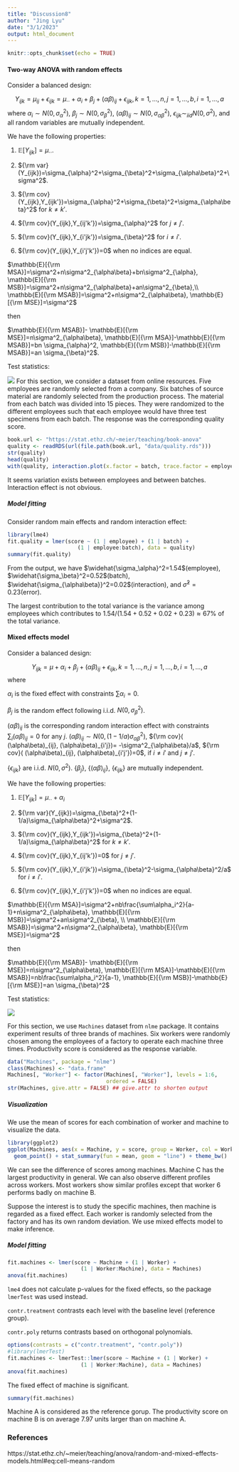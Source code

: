 ```yaml
---
title: "Discussion8"
author: "Jing Lyu"
date: "3/1/2023"
output: html_document
---
```


```r
knitr::opts_chunk$set(echo = TRUE)
```
#### Two-way ANOVA with random effects

Consider a balanced design:

$$Y_{ijk} = \mu_{ij} +\epsilon_{ijk}=\mu_{\cdot\cdot} + \alpha_i+\beta_j + (\alpha\beta)_{ij}+\epsilon_{ijk},k=1,\ldots, n, j=1,\ldots, b, i=1,\ldots, a$$
where $\alpha_i \sim N(0,\sigma_{\alpha}^2)$, $\beta_j \sim N(0,\sigma_{\beta}^2)$, $(\alpha\beta)_{ij} \sim N(0,\sigma^2_{\alpha\beta})$, $\epsilon_{ijk} \sim_{iid} N(0,\sigma^2)$, and all random variables are mutually independent. 

We have the following properties:

1. $\mathbb{E}[Y_{ijk}]=\mu_{\cdot\cdot}$. 

2. ${\rm var}(Y_{ijk})=\sigma_{\alpha}^2+\sigma_{\beta}^2+\sigma_{\alpha\beta}^2+\sigma^2$. 

3. ${\rm cov}(Y_{ijk},Y_{ijk'})=\sigma_{\alpha}^2+\sigma_{\beta}^2+\sigma_{\alpha\beta}^2$ for $k\neq k'$. 

4. ${\rm cov}(Y_{ijk},Y_{ij'k'})=\sigma_{\alpha}^2$ for $j\neq j'$.

5. ${\rm cov}(Y_{ijk},Y_{i'jk'})=\sigma_{\beta}^2$ for $i\neq i'$.

6. ${\rm cov}(Y_{ijk},Y_{i'j'k'})=0$ when no indices are equal.

$\mathbb{E}[{\rm MSA}]=\sigma^2+n\sigma^2_{\alpha\beta}+bn\sigma^2_{\alpha}, \mathbb{E}[{\rm MSB}]=\sigma^2+n\sigma^2_{\alpha\beta}+an\sigma^2_{\beta},\\ \mathbb{E}[{\rm MSAB}]=\sigma^2+n\sigma^2_{\alpha\beta}, \mathbb{E}[{\rm MSE}]=\sigma^2$

then

$\mathbb{E}[{\rm MSAB}]- \mathbb{E}[{\rm MSE}]=n\sigma^2_{\alpha\beta}, \mathbb{E}[{\rm MSA}]-\mathbb{E}[{\rm MSAB}]=bn \sigma_{\alpha}^2, \mathbb{E}[{\rm MSB}]-\mathbb{E}[{\rm MSAB}]=an \sigma_{\beta}^2$.

Test statistics:

![](/Users/jinglyu/Desktop/ucd/2023W/STA207/CourseMaterials/Discussion/Discussion8/table1.jpg)
For this section, we consider a dataset from online resources. Five employees are randomly selected from a company. Six batches of source material are randomly selected from the production process. The material from each batch was divided into 15 pieces. They were randomized to the different employees such that each employee would have three test specimens from each batch. The response was the corresponding quality score. 

```r
book.url <- "https://stat.ethz.ch/~meier/teaching/book-anova"
quality <- readRDS(url(file.path(book.url, "data/quality.rds")))
str(quality)
head(quality)
with(quality, interaction.plot(x.factor = batch, trace.factor = employee, response = score))
```

It seems variation exists between employees and between batches. Interaction effect is not obvious. 

##### Model fitting

Consider random main effects and random interaction effect:

```r
library(lme4)
fit.quality = lmer(score ~ (1 | employee) + (1 | batch) + 
                      (1 | employee:batch), data = quality)
summary(fit.quality)
```
From the output, we have $\widehat{\sigma_\alpha}^2=1.54$(employee), $\widehat{\sigma_\beta}^2=0.52$(batch), $\widehat{\sigma_{\alpha\beta}}^2=0.02$(interaction), and $\widehat{\sigma}^2=0.23$(error). 

The largest contribution to the total variance is the variance among employees which contributes to $1.54/(1.54+0.52+0.02+0.23)\approx67\%$ of the total variance.

#### Mixed effects model

Consider a balanced design:

$$Y_{ijk}=\mu+\alpha_i+\beta_j+(\alpha\beta)_{ij}+\epsilon_{ijk},k=1,\ldots, n, j=1,\ldots, b, i=1,\ldots, a$$
where 

$\alpha_i$ is the fixed effect with constraints $\sum\alpha_i=0$.

$\beta_j$ is the random effect following i.i.d. $N(0,\sigma_{\beta}^2)$.

$(\alpha\beta)_{ij}$ is the corresponding random interaction effect with constraints $\sum_i(\alpha\beta)_{ij}=0$ for any $j$. $(\alpha\beta)_{ij}\sim N(0,(1-1/a)\sigma^2_{\alpha\beta})$, ${\rm cov}( (\alpha\beta)_{ij},  (\alpha\beta)_{i'j})= -\sigma^2_{\alpha\beta}/a$, ${\rm cov}( (\alpha\beta)_{ij},  (\alpha\beta)_{i'j'})=0$,  if $i\neq i'$ and $j\neq j'$. 

$\{\epsilon_{ijk}\}$ are i.i.d. $N(0,\sigma^2)$. $\{ \beta_j\}$, $\{(\alpha\beta)_{ij}\}$, $\{\epsilon_{ijk} \}$ are mutually independent. 

We have the following properties:

1. $\mathbb{E}[Y_{ijk}]=\mu_{\cdot\cdot}+\alpha_i$ 

2. ${\rm var}(Y_{ijk})=\sigma_{\beta}^2+(1-1/a)\sigma_{\alpha\beta}^2+\sigma^2$.

3. ${\rm cov}(Y_{ijk},Y_{ijk'})=\sigma_{\beta}^2+(1-1/a)\sigma_{\alpha\beta}^2$ for $k\neq k'$. 

4. ${\rm cov}(Y_{ijk},Y_{ij'k'})=0$ for $j\neq j'$.

5. ${\rm cov}(Y_{ijk},Y_{i'jk'})=\sigma_{\beta}^2-\sigma_{\alpha\beta}^2/a$ for $i\neq i'$.

6. ${\rm cov}(Y_{ijk},Y_{i'j'k'})=0$ when no indices are equal.

$\mathbb{E}[{\rm MSA}]=\sigma^2+nb\frac{\sum\alpha_i^2}{a-1}+n\sigma^2_{\alpha\beta}, \mathbb{E}[{\rm MSB}]=\sigma^2+an\sigma^2_{\beta}, \\ \mathbb{E}[{\rm MSAB}]=\sigma^2+n\sigma^2_{\alpha\beta}, \mathbb{E}[{\rm MSE}]=\sigma^2$

then

$\mathbb{E}[{\rm MSAB}]- \mathbb{E}[{\rm MSE}]=n\sigma^2_{\alpha\beta}, \mathbb{E}[{\rm MSA}]-\mathbb{E}[{\rm MSAB}]=nb\frac{\sum\alpha_i^2}{a-1},  \mathbb{E}[{\rm MSB}]-\mathbb{E}[{\rm MSE}]=an \sigma_{\beta}^2$

Test statistics:

![](/Users/jinglyu/Desktop/ucd/2023W/STA207/CourseMaterials/Discussion/Discussion8/table2.jpg)

For this section, we use `Machines` dataset from `nlme` package. It contains experiment results of three brands of machines. Six workers were randomly chosen among the employees of a factory to operate each machine three times. Productivity score is considered as the response variable.

```r
data("Machines", package = "nlme")
class(Machines) <- "data.frame"
Machines[, "Worker"] <- factor(Machines[, "Worker"], levels = 1:6, 
                               ordered = FALSE)
str(Machines, give.attr = FALSE) ## give.attr to shorten output
```

##### Visualization

We use the mean of scores for each combination of worker and machine to visualize the data.

```r
library(ggplot2)
ggplot(Machines, aes(x = Machine, y = score, group = Worker, col = Worker)) + 
  geom_point() + stat_summary(fun = mean, geom = "line") + theme_bw()
```

We can see the difference of scores among machines. Machine C has the largest productivity in general. We can also observe different profiles across workers. Most workers show similar profiles except that worker 6 performs badly on machine B. 

Suppose the interest is to study the specific machines, then machine is regarded as a fixed effect. Each worker is randomly selected from the factory and has its own random deviation. We use mixed effects model to make inference.

##### Model fitting

```r
fit.machines <- lmer(score ~ Machine + (1 | Worker) + 
                       (1 | Worker:Machine), data = Machines)
anova(fit.machines)
```
`lme4` does not calculate p-values for the fixed effects, so the package `lmerTest` was used instead.

`contr.treatment` contrasts each level with the baseline level (reference group).

`contr.poly` returns contrasts based on orthogonal polynomials. 

```r
options(contrasts = c("contr.treatment", "contr.poly"))
#library(lmerTest)
fit.machines <- lmerTest::lmer(score ~ Machine + (1 | Worker) + 
                       (1 | Worker:Machine), data = Machines)
anova(fit.machines)
```

The fixed effect of machine is significant.

```r
summary(fit.machines)
```
Machine A is considered as the reference gorup. The productivity score on machine B is on average 7.97 units larger than on machine A.

### References

https://stat.ethz.ch/~meier/teaching/anova/random-and-mixed-effects-models.html#eq:cell-means-random